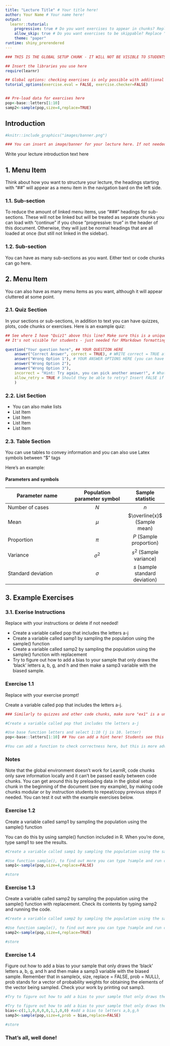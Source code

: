 ---
title: "Lecture Title" # Your title here!
author: Your Name # Your name here!
output: 
  learnr::tutorial:
    progressive: true # Do you want exercises to appear in chunks? Replace "true" with "false" if you want them to appear all at once
    allow_skip: true # Do you want exercises to be skippable? Replace "true" with "false" if you do not
    theme: "paper"
runtime: shiny_prerendered
---


```{r setup, include=FALSE}
### THIS IS THE GLOBAL SETUP CHUNK - IT WILL NOT BE VISIBLE TO STUDENTS ####

## Insert the libraries you use here
require(learnr)

## Global options: checking exercises is only possible with additional specialized code, so this is turned off to avoid errors
tutorial_options(exercise.eval = FALSE, exercise.checker=FALSE)


## Pre-load data for exercises here
pop<-base::letters[1:10]
samp2<-sample(pop,size=4,replace=TRUE)
```

## Introduction

```{r, echo=FALSE, out.width="100%", fig.align = "center"}
#knitr::include_graphics("images/banner.png")  

### You can insert an image/banner for your lecture here. If not needed, you can detele this chunk
```

Write your lecture introduction text here

## 1. Menu Item

Think about how you want to structure your lecture, the headings starting with "##" will appear as a menu item in the navigation bard on the left side.

### 1.1. Sub-section

To reduce the amount of linked menu items, use "###" headings for sub-sections. These will not be linked but will be treated as separate chunks you can load with "continue" if you chose "progressive: true" in the header of this document. Otherwise, they will just be normal headings that are all loaded at once (but still not linked in the sidebar). 


### 1.2. Sub-section

You can have as many sub-sections as you want. Either text or code chunks can go here.

## 2. Menu Item

You can also have as many menu items as you want, although it will appear cluttered at some point. 

### 2.1. Quiz Section

In your sections or sub-sections, in addition to text you can have quizzes, plots, code chunks or exercises. Here is an example quiz:

```{r Quiz1,  echo=FALSE} 
## See where I have "Quiz1" above this line? Make sure this is a unique label for each code chunk. You can do this by numbering for example.
## It's not visible for students - just needed for RMarkdown formatting

question("Your question here", ## YOUR QUESTION HERE
    answer("Correct Answer", correct = TRUE), # WRITE correct = TRUE after the right answer(s) (you can do this for multiple answers too)
    answer("Wrong Option 1"), # YOUR ANSWER OPTIONS HERE (you can have as many as you want)
    answer("Wrong Option 2"),
    answer("Wrong Option 3"),
    incorrect = "Hint: Try again, you can pick another answer!", # What do you want the students to see if they get the wrong answer?
    allow_retry = TRUE # Should they be able to retry? Insert FALSE if you want to only allow one submission
    )
```


### 2.2. List Section

- You can also make lists
- List Item
- List Item
- List Item
- List Item


### 2.3. Table Section

You can use tables to convey information and you can also use Latex symbols between "$" tags

Here's an example:

#### Parameters and symbols

| Parameter name            | Population parameter symbol   | Sample statistic  |
| ----------------- |:-------------:|:-----:|
| Number of cases   | $N$           | $n$     |
| Mean              | $\mu$         | $\overline{x}$ (Sample mean)|
| Proportion        | $\pi$         | $P$ (Sample proportion) | 
| Variance          | $\sigma^{2}$  | $s^{2}$ (Sample variance) |
| Standard deviation| $\sigma$      | $s$ (sample standard deviation) |


## 3. Example Exercises

### 3.1. Exerise Instructions

Replace with your instructions or delete if not needed!

- Create a variable called pop that includes the letters a-j
- Create a variable called samp1 by sampling the population using the sample() function
- Create a variable called samp2 by sampling the population using the sample() function with replacement
- Try to figure out how to add a bias to your sample that only draws the ‘black’ letters  a, b, g, and h and then make a samp3 variable with the biased sample.

### Exercise 1.1

Replace with your exercise prompt!
  
Create a variable called pop that includes the letters a-j. 

```{r ex1, exercise=TRUE}
### Similarly to quizzes and other code chunks, make sure "ex1" is a unique label in your document!

#Create a variable called pop that includes the letters a-j

```
```{r ex1-hint}
#Use base function letters and select 1:10 (j is 10. letter) 
pop<-base::letters[1:10] ## You can add a hint here! Students see this when they click on the hint button!
```
```{r ex1-check}
#You can add a function to check correctness here, but this is more advanced and not included in out of the box LearnR
```

### Notes

Note that the global environment doesn't work for LearnR, code chunks only save information locally and it can't be passed easily between code chunks. You can get around this by preloading data in the global setup chunk in the beginning of the document (see my example), by making code chunks modular or by instruction students to repeat/copy previous steps if needed. You can test it out with the example exercises below.

### Exercise 1.2

Create a variable called samp1 by sampling the population using the sample() function

You can do this by using sample() function included in R. When you're done, type samp1 to see the results.

```{r ex2, exercise=TRUE}
#Create a variable called samp1 by sampling the population using the sample() function


```
```{r ex2-hint}
#Use function sample(), to find out more you can type ?sample and run code to get help
samp1<-sample(pop,size=4,replace=FALSE)
```
```{r ex2-check}
#store
```



### Exercise 1.3

Create a variable called samp2 by sampling the population using the sample() function with replacement. Check its contents by typing samp2 and running the code.

```{r ex3, exercise=TRUE}
#Create a variable called samp2 by sampling the population using the sample() function with replacement


```
```{r ex3-hint}
#Use function sample(), to find out more you can type ?sample and run code to get help
samp2<-sample(pop,size=4,replace=TRUE)
```
```{r ex3-check}
#store
```
### Exercise 1.4

Figure out how to add a bias to your sample that only draws the ‘black’ letters  a, b, g, and h and then make a samp3 variable with the biased sample. Remember that in sample(x, size, replace = FALSE, prob = NULL), prob stands for  a vector of probability weights for obtaining the elements of the vector being sampled. Check your work by printing out samp3.

```{r ex4, exercise=TRUE}
#Try to figure out how to add a bias to your sample that only draws the ‘black’ letters  a, b, g, and h and then make a samp3 variable with the biased sample.

```
```{r ex4-hint}
#Try to figure out how to add a bias to your sample that only draws the ‘black’ letters  a, b, g, and h and then make a samp3 variable with the biased sample.
bias<-c(1,1,0,0,0,0,1,1,0,0) #add a bias to letters a,b,g,h
samp3<-sample(pop,size=4,prob = bias,replace=FALSE)

```
```{r ex4-check}
#store
```


### That's all, well done!
